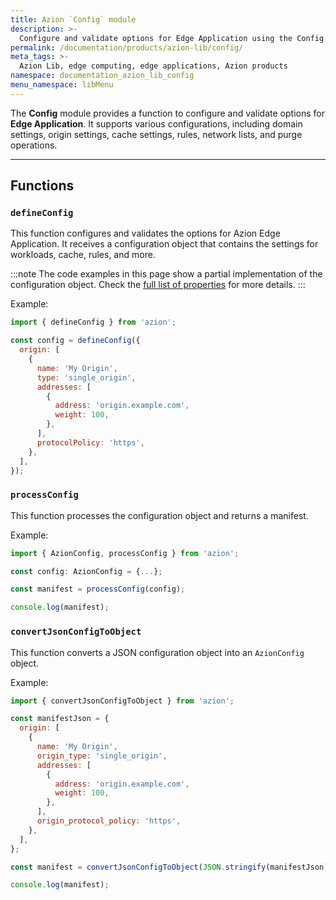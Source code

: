 ```yaml
---
title: Azion `Config` module
description: >-
  Configure and validate options for Edge Application using the Config module.
permalink: /documentation/products/azion-lib/config/
meta_tags: >-
  Azion Lib, edge computing, edge applications, Azion products
namespace: documentation_azion_lib_config
menu_namespace: libMenu
---
```



The **Config** module provides a function to configure and validate options for **Edge Application**. It supports various configurations, including domain settings, origin settings, cache settings, rules, network lists, and purge operations.

<LinkButton link="/en/documentation/products/azion-lib/overview/" label="Go to Azion Libraries Overview" severity="secondary" />

---

## Functions

### `defineConfig`

This function configures and validates the options for Azion Edge Application. It receives a configuration object that contains the settings for workloads, cache, rules, and more.

:::note
The code examples in this page show a partial implementation of the configuration object. Check the [full list of properties](/en/documentation/devtools/cli/configs/azion-config-js/) for more details.
:::

Example:

```js
import { defineConfig } from 'azion';

const config = defineConfig({
  origin: [
    {
      name: 'My Origin',
      type: 'single_origin',
      addresses: [
        {
          address: 'origin.example.com',
          weight: 100,
        },
      ],
      protocolPolicy: 'https',
    },
  ],
});
```

### `processConfig`

This function processes the configuration object and returns a manifest.

Example:

```ts
import { AzionConfig, processConfig } from 'azion';

const config: AzionConfig = {...};

const manifest = processConfig(config);

console.log(manifest);
```

### `convertJsonConfigToObject`

This function converts a JSON configuration object into an `AzionConfig` object.

Example:

```javascript
import { convertJsonConfigToObject } from 'azion';

const manifestJson = {
  origin: [
    {
      name: 'My Origin',
      origin_type: 'single_origin',
      addresses: [
        {
          address: 'origin.example.com',
          weight: 100,
        },
      ],
      origin_protocol_policy: 'https',
    },
  ],
};

const manifest = convertJsonConfigToObject(JSON.stringify(manifestJson));

console.log(manifest);
```
